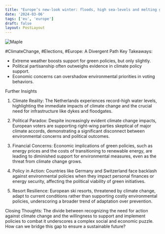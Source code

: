 ```yaml
---
title: "Europe’s new-look winter: floods, high sea-levels and melting glaciers"
date: '2024-03-06'
tags: ['eu', 'europe']
draft: false
layout: PostLayout
---
```


<div className="flex justify-center">
<div className="my-1 w-full px-2 xl:my-1 xl:w-1/2 xl:px-2">
    <img src="https://web.archive.org/web/20240305002105im_/https://www.economist.com/cdn-cgi/image/width=1424,quality=80,format=auto/content-assets/images/20240309_EUP501.jpg" alt="Maple" className="mx-auto h-58 w-auto" />
</div>
</div>

#ClimateChange, #Elections, #Europe: A Divergent Path
Key Takeaways:
- Extreme weather boosts support for green policies, but only slightly.
- Political partisanship often outweighs evidence in climate policy support.
- Economic concerns can overshadow environmental priorities in voting behaviors.

Further Insights
1. Climate Reality:
The Netherlands experiences record-high water levels, highlighting the immediate impacts of climate change and the crucial need for infrastructure like dykes and floodgates.

2. Political Paradox:
Despite increasingly evident climate change impacts, European voters are supporting right-wing parties skeptical of major climate accords, demonstrating a significant disconnect between environmental concerns and political outcomes.

3. Financial Concerns:
Economic implications of green policies, such as energy prices and the costs of transitioning to renewable energy, are leading to diminished support for environmental measures, even as the threat from climate change grows.

4. Policy in Action:
Countries like Germany and Switzerland face backlash against environmental policies when they impact personal finances or energy security, affecting the political viability of green initiatives.

5. Resort Resilience:
European ski resorts, threatened by climate change, adapt to current conditions rather than supporting costly environmental policies, underscoring a broader trend of adaptation over prevention.

Closing Thoughts:
The divide between recognizing the need for action against climate change and the willingness to support and implement policies to combat it underscores a complex social and economic puzzle. How can we bridge this gap to ensure a sustainable future?
